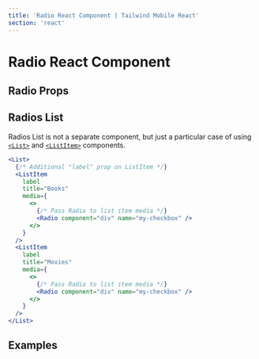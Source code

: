 ```yaml
---
title: 'Radio React Component | Tailwind Mobile React'
section: 'react'
---
```



# Radio React Component

## Radio Props

<RadioProps />

## Radios List

Radios List is not a separate component, but just a particular case of using [`<List>`](/react/list) and [`<ListItem>`](/react/list-item) components.

```jsx
<List>
  {/* Additional "label" prop on ListItem */}
  <ListItem
    label
    title="Books"
    media={
      <>
        {/* Pass Radio to list item media */}
        <Radio component="div" name="my-checkbox" />
      </>
    }
  />
  <ListItem
    label
    title="Movies"
    media={
      <>
        {/* Pass Radio to list item media */}
        <Radio component="div" name="my-checkbox" />
      </>
    }
  />
</List>
```

## Examples

<RadioExample />
